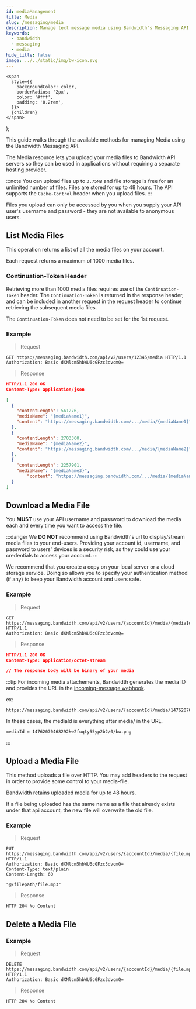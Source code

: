 ```yaml
---
id: mediaManagement
title: Media
slug: /messaging/media
description: Manage text message media using Bandwidth's Messaging API
keywords:
  - bandwidth
  - messaging
  - media
hide_title: false
image: ../../static/img/bw-icon.svg
---
```




    <span
      style={{
        backgroundColor: color,
        borderRadius: '2px',
        color: '#fff',
        padding: '0.2rem',
      }}>
      {children}
    </span>
  );

This guide walks through the available methods for managing Media using the Bandwidth Messaging API.

The Media resource lets you upload your media files to Bandwidth API servers so they can be used in applications without requiring a separate hosting provider.

:::note
You can upload files up to `3.75MB` and file storage is free for an unlimited number of files. Files are stored for up to 48 hours. The API supports the `Cache-Control` header when you upload files.
:::

Files you upload can only be accessed by you when you supply your API user's username and password - they are not available to anonymous users.

## List Media Files

This operation returns a list of all the media files on your account.

Each request returns a maximum of 1000 media files.

### Continuation-Token Header

Retrieving more than 1000 media files requires use of the `Continuation-Token` header. The `Continuation-Token` is returned in the response header, and can be included in another request in the request header to continue retrieving the subsequent media files.

The `Continuation-Token` does not need to be set for the 1st request.

### Example

> Request

```http
GET https://messaging.bandwidth.com/api/v2/users/12345/media HTTP/1.1
Authorization: Basic dXNlcm5hbWU6cGFzc3dvcmQ=
```

> Response

```json
HTTP/1.1 200 OK
Content-Type: application/json

[
  {
    "contentLength": 561276,
    "mediaName": "{mediaName1}",
    "content": "https://messaging.bandwidth.com/.../media/{mediaName1}"
  },
  {
    "contentLength": 2703360,
    "mediaName": "{mediaName2}",
    "content": "https://messaging.bandwidth.com/.../media/{mediaName2}"
  },
  {
    "contentLength": 2257901,
    "mediaName": "{mediaName3}",
        "content": "https://messaging.bandwidth.com/.../media/{mediaName3}"
  }
]
```

## Download a Media File

You **MUST** use your API username and password to download the media each and every time you want to access the file.

:::danger
We **DO NOT** recommend using Bandwidth's url to display/stream media files to your end-users.  Providing your account id, username, and password to users' devices is a security risk, as they could use your credentials to access your account.
:::

We recommend that you create a copy on your local server or a cloud storage service.  Doing so allows you to specify your authentication method (if any) to keep your Bandwidth account and users safe.

### Example

> Request

```http
GET https://messaging.bandwidth.com/api/v2/users/{accountId}/media/{mediaId} HTTP/1.1
Authorization: Basic dXNlcm5hbWU6cGFzc3dvcmQ=
```

> Response

```json
HTTP/1.1 200 OK
Content-Type: application/octet-stream

// The response body will be binary of your media
```

:::tip
For incoming media attachements, Bandwidth generates the media ID and provides the URL in the [incoming-message webhook](../webhooks). 

ex:
```
https://messaging.bandwidth.com/api/v2/users/{accountId}/media/14762070468292kw2fuqty55yp2b2/0/bw.png
```

In these cases, the mediaId is everything after media/ in the URL. 

```
mediaId = 14762070468292kw2fuqty55yp2b2/0/bw.png
```
:::

## Upload a Media File

This method uploads a file over HTTP. You may add headers to the request in order to provide some control to your media-file.

Bandwidth retains uploaded media for up to 48 hours.

If a file being uploaded has the same name as a file that already exists under that api account, the new file will overwrite the old file.

### Example

> Request

```http
PUT https://messaging.bandwidth.com/api/v2/users/{accountId}/media/{file.mp3} HTTP/1.1
Authorization: Basic dXNlcm5hbWU6cGFzc3dvcmQ=
Content-Type: text/plain
Content-Length: 60

"@/filepath/file.mp3"
```

> Response

```http
HTTP 204 No Content
```

## Delete a Media File

### Example

> Request

```http
DELETE https://messaging.bandwidth.com/api/v2/users/{accountId}/media/{file.mp3} HTTP/1.1
Authorization: Basic dXNlcm5hbWU6cGFzc3dvcmQ=
```

> Response

```http
HTTP 204 No Content
```

